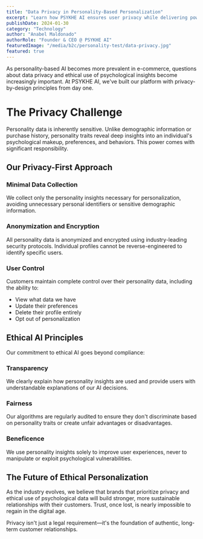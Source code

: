 ```yaml
---
title: "Data Privacy in Personality-Based Personalization"
excerpt: "Learn how PSYKHE AI ensures user privacy while delivering powerful personality-based personalization in e-commerce applications."
publishDate: 2024-01-30
category: "Technology"
author: "Anabel Maldonado"
authorRole: "Founder & CEO @ PSYKHE AI"
featuredImage: "/media/b2c/personality-test/data-privacy.jpg"
featured: true
---
```


As personality-based AI becomes more prevalent in e-commerce, questions about data privacy and ethical use of psychological insights become increasingly important. At PSYKHE AI, we've built our platform with privacy-by-design principles from day one.

# The Privacy Challenge

Personality data is inherently sensitive. Unlike demographic information or purchase history, personality traits reveal deep insights into an individual's psychological makeup, preferences, and behaviors. This power comes with significant responsibility.

## Our Privacy-First Approach

### Minimal Data Collection
We collect only the personality insights necessary for personalization, avoiding unnecessary personal identifiers or sensitive demographic information.

### Anonymization and Encryption
All personality data is anonymized and encrypted using industry-leading security protocols. Individual profiles cannot be reverse-engineered to identify specific users.

### User Control
Customers maintain complete control over their personality data, including the ability to:
- View what data we have
- Update their preferences
- Delete their profile entirely
- Opt out of personalization

## Ethical AI Principles

Our commitment to ethical AI goes beyond compliance:

### Transparency
We clearly explain how personality insights are used and provide users with understandable explanations of our AI decisions.

### Fairness
Our algorithms are regularly audited to ensure they don't discriminate based on personality traits or create unfair advantages or disadvantages.

### Beneficence
We use personality insights solely to improve user experiences, never to manipulate or exploit psychological vulnerabilities.

## The Future of Ethical Personalization

As the industry evolves, we believe that brands that prioritize privacy and ethical use of psychological data will build stronger, more sustainable relationships with their customers. Trust, once lost, is nearly impossible to regain in the digital age.

Privacy isn't just a legal requirement—it's the foundation of authentic, long-term customer relationships.
